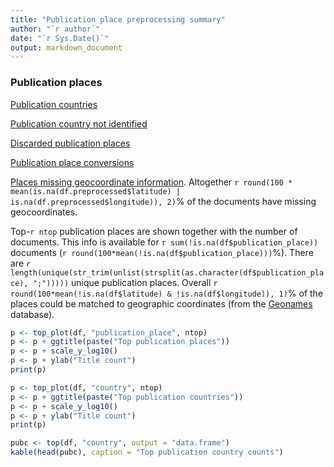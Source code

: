 ```yaml
---
title: "Publication place preprocessing summary"
author: "`r author`"
date: "`r Sys.Date()`"
output: markdown_document
---
```


### Publication places

[Publication countries](output.tables/country_accepted.csv)

[Publication country not identified](output.tables/country_discarded.csv)

[Discarded publication places](output.tables/publication_place_discarded.csv)

[Publication place conversions](output.tables/publication_place_conversion_nontrivial.csv)

[Places missing geocoordinate information](output.tables/absentgeocoordinates.csv). Altogether ```r round(100 * mean(is.na(df.preprocessed$latitude) | is.na(df.preprocessed$longitude)), 2)```% of the documents have missing geocoordinates.



Top-`r ntop` publication places are shown together with the number of documents. This info is available for `r sum(!is.na(df$publication_place))` documents (`r round(100*mean(!is.na(df$publication_place)))`%). There are `r length(unique(str_trim(unlist(strsplit(as.character(df$publication_place), ";")))))` unique publication places. Overall `r round(100*mean(!is.na(df$latitude) & !is.na(df$longitude)), 1)`% of the places could be matched to geographic coordinates (from the [Geonames](http://download.geonames.org/export/dump/) database).


```r
p <- top_plot(df, "publication_place", ntop)
p <- p + ggtitle(paste("Top publication places"))
p <- p + scale_y_log10()
p <- p + ylab("Title count")
print(p)

p <- top_plot(df, "country", ntop)
p <- p + ggtitle(paste("Top publication countries"))
p <- p + scale_y_log10()
p <- p + ylab("Title count")
print(p)
```


```r
pubc <- top(df, "country", output = "data.frame")
kable(head(pubc), caption = "Top publication country counts")
```
